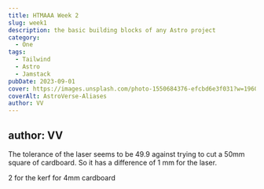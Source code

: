 ```yaml
---
title: HTMAAA Week 2
slug: week1
description: the basic building blocks of any Astro project
category:
  - One
tags:
  - Tailwind
  - Astro
  - Jamstack
pubDate: 2023-09-01
cover: https://images.unsplash.com/photo-1550684376-efcbd6e3f031?w=1960&h=1102&auto=format&fit=crop&q=60&ixlib=rb-4.0.3&ixid=M3wxMjA3fDB8MHxzZWFyY2h8M3x8YmxhY2t8ZW58MHwwfDB8fHwy
coverAlt: AstroVerse-Aliases
author: VV
---
```


## author: VV

The tolerance of the laser seems to be 49.9 against trying to cut a 50mm square of cardboard.
So it has a difference of 1 mm for the laser.

2 for the kerf for 4mm cardboard
